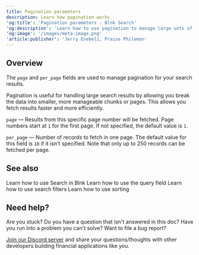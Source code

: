 ```yaml
---
title: Pagination parameters
description: Learn how pagination works
'og:title': 'Pagination parameters - Blnk Search'
'og:description': 'Learn how to use pagination to manage large sets of search results.'
'og:image': '/images/meta-image.png'
'article:publisher': 'Jerry Enebeli, Praise Philemon'
---
```


## Overview

The `page` and `per_page` fields are used to manage pagination for your search results. 

Pagination is useful for handling large search results by allowing you break the data into smaller, more manageable chunks or pages. This allows you fetch results faster and more efficiently.

`page` — Results from this specific page number will be fetched. Page numbers start at `1` for the first page. If not specified, the default value is `1`.

`per_page` — Number of records to fetch in one page. The default value for this field is `10` if it isn't specified. Note that only up to 250 records can be fetched per page.

## See also

<CardGroup>
    <Card title="Get started with Search" href="overview" icon="book-open-cover">
        Learn how to use Search in Blnk
    </Card>
    <Card title="Query parameters" href="query-parameters" icon="book-open-cover">
        Learn how to use the query field
    </Card>
    <Card title="Filtering parameters" href="filtering-parameters" icon="book-open-cover">
        Learn how to use search filters
    </Card>
    <Card title="Sorting parameters" href="sorting-parameters" icon="book-open-cover">
        Learn how to use sorting 
    </Card>
</CardGroup>

## Need help?

Are you stuck? Do you have a question that isn't answered in this doc? Have you run into a problem you can't solve? Want to file a bug report?

[Join our Discord server](https://discord.gg/7WNv94zPpx) and share your questions/thoughts with other developers building financial applications like you.
